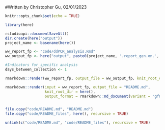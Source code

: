 #Written by Christopher Gu, 02/01/2023


```r

knitr::opts_chunk$set(echo = TRUE)

library(here)

```


```r

rstudioapi::documentSaveAll()
dir.create(here("output"))
project_name <- basename(here())

ww_report_fp <- "code/ddPCR_analysis.Rmd"
ww_output_fp <- here("output", paste0(project_name, '.report_gen.on.', Sys.Date(), '.pdf'))

#Indicators for specific analysis
days_between_collection <- 1

rmarkdown::render(ww_report_fp, output_file = ww_output_fp, knit_root_dir = here())

```

```r
rmarkdown::render(input = ww_report_fp, output_file = "README.md",
                  knit_root_dir = here(),
                  output_format = rmarkdown::md_document(variant = "gfm", toc = TRUE))


file.copy("code/README.md", "README.md")
file.copy("code/README_files", here(), recursive = TRUE)

unlink(c("code/README.md", "code/README_files"), recursive = TRUE)

```

